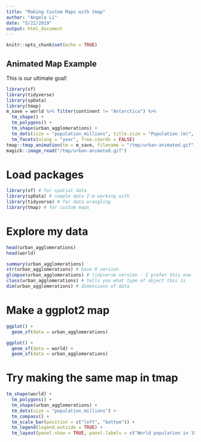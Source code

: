 ```yaml
---
title: "Making Custom Maps with tmap"
author: "Angela Li"
date: "5/22/2019"
output: html_document
---
```


```r
knitr::opts_chunk$set(echo = TRUE)
```

## Animated Map Example

This is our ultimate goal!
```r
library(sf)
library(tidyverse)
library(spData)
library(tmap)
m_save = world %>% filter(continent != "Antarctica") %>% 
  tm_shape() + 
  tm_polygons() +
  tm_shape(urban_agglomerations) +
  tm_dots(size = "population_millions", title.size = "Population (m)", alpha = 0.5, col = "red") +
  tm_facets(along = "year", free.coords = FALSE)
tmap::tmap_animation(tm = m_save, filename = "/tmp/urban-animated.gif", width = 1200, height = 800)
magick::image_read("/tmp/urban-animated.gif")
```

# Load packages
```r
library(sf) # for spatial data
library(spData) # sample data I'm working with
library(tidyverse) # for data wrangling
library(tmap) # for custom maps
```

# Explore my data
```r
head(urban_agglomerations)
head(world)

summary(urban_agglomerations)
str(urban_agglomerations) # base R version
glimpse(urban_agglomerations) # tidyverse version - I prefer this one
class(urban_agglomerations) # tells you what type of object this is
dim(urban_agglomerations) # dimensions of data
```

# Make a ggplot2 map
```r
ggplot() +
  geom_sf(data = urban_agglomerations)
```

```r
ggplot() +
  geom_sf(data = world) +
  geom_sf(data = urban_agglomerations)
```

# Try making the same map in tmap
```r
tm_shape(world) +
  tm_polygons() +
  tm_shape(urban_agglomerations) +
  tm_dots(size = "population_millions") +
  tm_compass() +
  tm_scale_bar(position = c("left", "bottom")) +
  tm_legend(legend.outside = TRUE) +
  tm_layout(panel.show = TRUE, panel.labels = c("World population in 1950"))
```




